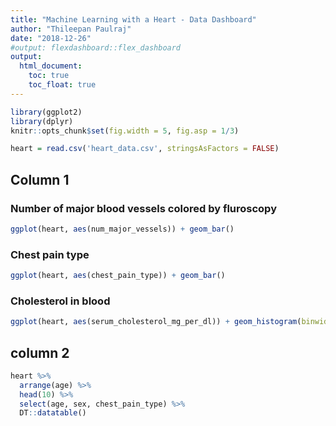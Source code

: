 ```yaml
---
title: "Machine Learning with a Heart - Data Dashboard"
author: "Thileepan Paulraj"
date: "2018-12-26"
#output: flexdashboard::flex_dashboard
output:
  html_document:
    toc: true
    toc_float: true
---
```


```r
library(ggplot2)
library(dplyr)
knitr::opts_chunk$set(fig.width = 5, fig.asp = 1/3)

heart = read.csv('heart_data.csv', stringsAsFactors = FALSE)
```

## Column 1

### Number of major blood vessels colored by fluroscopy

```r
ggplot(heart, aes(num_major_vessels)) + geom_bar()
```

### Chest pain type

```r
ggplot(heart, aes(chest_pain_type)) + geom_bar()
```

### Cholesterol in blood

```r
ggplot(heart, aes(serum_cholesterol_mg_per_dl)) + geom_histogram(binwidth = 3)

```

## column 2

```r
heart %>%
  arrange(age) %>%
  head(10) %>%
  select(age, sex, chest_pain_type) %>%
  DT::datatable()
```

